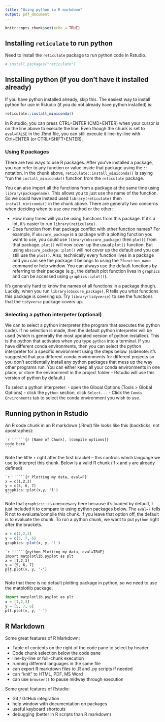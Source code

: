 ```yaml
---
title: "Using python in R markdown"
output: pdf_document
---
```


```r
knitr::opts_chunk$set(echo = TRUE)
```

## Installing `reticulate` to run python
Need to install the `reticulate` package to run python code in Rstudio.
```r
# install.packages("reticulate")
```


## Installing python (if you don't have it installed already)
If you have python installed already, skip this. The easiest way to install python for use in Rstudio (if you do not already have python installed) is: 
```r
reticulate::install_miniconda()
```
In R studio, you can press CTRL+ENTER (CMD+ENTER) when your cursor is on the line above to execute the line. Even though the chunk is set to `eval=FALSE` in the .Rmd file, you can still execute it line-by-line with Ctrl+ENTER (or CTRL+SHIFT+ENTER).


### Using R packages
There are two ways to use R packages. After you've installed a package, you can refer to any function or value inside that package using the `::` notation. In the chunk above, `reticulate::install_miniconda()` is saying "run the `install_miniconda()` function from the `reticulate` package.

You can also import all the functions from a package at the same time using `library(packagename)`. This allows you to just use the name of the function. So we could have instead used `library(reticulate)` then `install_miniconda()` in the chunk above. There are generally two concerns when deciding when to use one method or the other:

- How many times will you be using functions from this package. If it's a lot, it's easier to run `library(reticulate)`.
- Does function from that package conflict with other function names? For example, if `obscure_package` is a package with a plotting function you want to use, you could use `library(obscure_package)` then `plot()` from that package. `plot()` will now cover up the usual `plot()` function. But using `obscure_package::plot()` will not cover up the default and you can still use the `plot()`. Also, technically every function lives in a package and you can see the package it belongs to using the `?function_name` command or help window. You can always use the default functions by referring to their package (e.g., the default plot function lives in `graphics` and can be accessed using `graphics::plot()`).

It's generally hard to know the names of all functions in a package though. Luckily, when you run `library(obscure_package)`, R tells you what functions this package is covering up. Try `library(tidyverse)` to see the functions that the `tidyverse` package covers up.


### Selecting a python interpeter (optional)
We can to select a python interpreter (the program that executes the python code). If no selection is made, then the default python interpreter will be used (which is generally the most updated version of python installed). This is the python that activates when you type `python` into a terminal. If you have different conda environments, then you can select the python interpreter for a specific environment using the steps below. (sidenote: it's suggested that you different conda environments for different projects so you don't accidentally install any python packages that mess up the way other programs run. You can either keep all your conda environments in one place, or store the environment in the project folder -- Rstudio will use this version of python by default.)

To select a python interpreter:
- open the Glboal Options (Tools > Global Options)
- click the `python` section, click `Select...`
- Click the `Conda Environments` tab to select the conda environment you wish to use.


## Running python in Rstudio

An R code chunk in an R markdown (.Rmd) file looks like this (backticks, not apostraphes):

````
`r ''````{r [Name of Chunk], [compile options]}
code here
```
````

Note the little `r` right after the first bracket -- this controls which language we use to interpret this chunk.
Below is a valid R chunk (if `x` and `y` are already defined):

````
`r ''````{r Plotting my data, eval=F}
x = c(1,2,3)
y = c(5, 6, 7)
graphics::plot(x,y, 'l')
```
````

Note that `graphics::` is uneccesary here because it's loaded by default, I just included it to compare to using python packages below. The `eval=F` tells R not to evaluate/compile this chunk. If you leave that option off, the default is to evaluate the chunk.
To run a python chunk, we want to put `python` right after the brackets.

```r
x = c(1,2,3)
y = c(5, 7, 6)
graphics::plot(x, y, 'l')
```

````
`r ''````{python Plotting my data, eval=TRUE}
import matplotlib.pyplot as plt
x = [1,2,3]
y = [5, 6, 7]
plt.plot(x, y, '-')
```
````

Note that there is no default plotting package in python, so we need to use the matplotlib package.   

```python
import matplotlib.pyplot as plt
x = [1,2,3]
y = [5, 7, 6]
plt.plot(x, y, '-')
```

## R Markdown
Some great features of R Markdown:

- Table of contents on the right of the code pane to select by header
- Code chunk selection below the code pane
- line-by-line or full-chunk execution
- running different languages in the same file
- can export R markdown files to .R and .py scripts if needed
- can "knit" to HTML, PDF, MS Word
- can use `browser()` to pause midway through execution

Some great features of Rstudio:

- Git / GitHub integration
- help window with documentation on packages
- useful keyboard shortcuts
- debugging (better in R scripts than R markdown)













